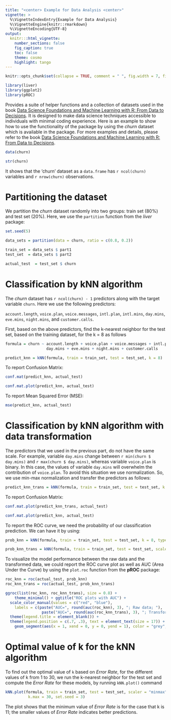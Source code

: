 ```yaml
---
title: "<center> Example for Data Analysis <center>"
vignette: >
  %\VignetteIndexEntry{Example for Data Analysis}
  %\VignetteEngine{knitr::rmarkdown}
  %\VignetteEncoding{UTF-8}
output:
  knitr:::html_vignette:
    number_sections: false
    fig_caption: true
    toc: false
    theme: cosmo
    highlight: tango
---
```


```r
knitr::opts_chunk$set(collapse = TRUE, comment = " ", fig.width = 7, fig.height = 7, fig.align = "center")
```

```r
library(liver)
library(ggplot2)  
library(pROC)    
```

Provides a suite of helper functions and a collection of datasets used in the book [Data Science Foundations and Machine Learning with R: From Data to Decisions](https://book-data-science-r.netlify.app). It is designed to make data science techniques accessible to individuals with minimal coding experience. Here is an example to show how to use the functionality of the package by using the *churn* dataset which is available in the package. For more examples and details, please refer to the book [Data Science Foundations and Machine Learning with R: From Data to Decisions](https://book-data-science-r.netlify.app).

```r
data(churn)       

str(churn)
```

It shows that the 'churn' dataset as a `data.frame` has `r ncol(churn)` variables and `r nrow(churn)` observations. 

# Partitioning the dataset

We partition the *churn* dataset randomly into two groups: train set (80%) and test set (20%). Here, we use the `partition` function from the *liver* package:

```r
set.seed(5)

data_sets = partition(data = churn, ratio = c(0.8, 0.2))

train_set = data_sets $ part1
test_set  = data_sets $ part2

actual_test  = test_set $ churn
```

# Classification by kNN algorithm

The *churn* dataset has `r ncol(churn) - 1` predictors along with the target variable `churn`. Here we use the following predictors:

`account.length`, `voice.plan`, `voice.messages`, `intl.plan`, `intl.mins`, `day.mins`, `eve.mins`, `night.mins`, and `customer.calls`.

First, based on the above predictors, find the k-nearest neighbor for the test set, based on the training dataset, for the k = 8 as follows

```r
formula = churn ~ account.length + voice.plan + voice.messages + intl.plan + intl.mins + 
                  day.mins + eve.mins + night.mins + customer.calls

predict_knn = kNN(formula, train = train_set, test = test_set, k = 8)
```

To report Confusion Matrix:

```r
conf.mat(predict_knn, actual_test)

conf.mat.plot(predict_knn, actual_test)
```

To report Mean Squared Error (MSE):
```r
mse(predict_knn, actual_test)
```

# Classification by kNN algorithm with data transformation

The predictors that we used in the previous part, do not have the same scale. For example, variable `day.mins` change between `r min(churn $ day.mins)` and `r max(churn $ day.mins)`, whereas variable `voice.plan` is binary. In this case, the values of variable `day.mins` will overwhelm the contribution of `voice.plan`. To avoid this situation we use normalization. So, we use min-max normalization and transfer the predictors as follows:

```r
predict_knn_trans = kNN(formula, train = train_set, test = test_set, k = 8, scaler = "minmax")
```

To report Confusion Matrix:

```r
conf.mat.plot(predict_knn_trans, actual_test)

conf.mat.plot(predict_knn, actual_test)
```

To report the ROC curve, we need the probability of our classification prediction. We can have it by using:

```r
prob_knn = kNN(formula, train = train_set, test = test_set, k = 8, type = "prob")[ , 1 ]

prob_knn_trans = kNN(formula, train = train_set, test = test_set, scaler = "minmax", k = 8, type = "prob")[ , 1 ]
```

To visualize the model performance between the raw data and the transformed data, we could report the ROC curve plot as well as AUC (Area Under the Curve) by using the `plot.roc` function from the **pROC** package:

```r
roc_knn = roc(actual_test, prob_knn)
roc_knn_trans = roc(actual_test, prob_knn_trans)

ggroc(list(roc_knn, roc_knn_trans), size = 0.8) + 
    theme_minimal() + ggtitle("ROC plots with AUC") +
  scale_color_manual(values = c("red", "blue"), 
    labels = c(paste("AUC=", round(auc(roc_knn), 3), "; Raw data; "),
                paste("AUC=", round(auc(roc_knn_trans), 3), "; Transformed data"))) +
  theme(legend.title = element_blank()) +
  theme(legend.position = c(.7, .3), text = element_text(size = 17)) + 
    geom_segment(aes(x = 1, xend = 0, y = 0, yend = 1), color = "grey", linetype = "dashed")
```

# Optimal value of k for the kNN algorithm

To find out the optimal value of `k` based on *Error Rate*, for the different values of k from 1 to 30, we run the k-nearest neighbor for the test set and compute the *Error Rate* for these models, by running `kNN.plot()` command 

```r
kNN.plot(formula, train = train_set, test = test_set, scaler = "minmax", 
          k.max = 30, set.seed = 3)
```

The plot shows that the minimum value of *Error Rate* is for the case that k is 11; the smaller values of *Error Rate* indicates better predictions.

